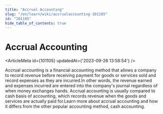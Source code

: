```yaml
---
title: "Accrual Accounting"
slug: "/en/learn/wiki/accrualaccounting-101105"
id: "101105"
hide_table_of_contents: true
---
```



# Accrual Accounting

<ArticleMeta id={101105} updatedAt={'2023-09-26 13:58:54'} />
<div className='border-solid border-b border-t-0 my-4 border-[var(--ifm-color-gray-300)]' />

Accrual accounting is a financial accounting method that allows a company to record revenue before receiving payment for goods or services sold and record expenses as they are incurred.In other words, the revenue earned and expenses incurred are entered into the company's journal regardless of when money exchanges hands. Accrual accounting is usually compared to cash basis of accounting, which records revenue when the goods and services are actually paid for.Learn more about accrual accounting and how it differs from the other popular accounting method, cash accounting.
